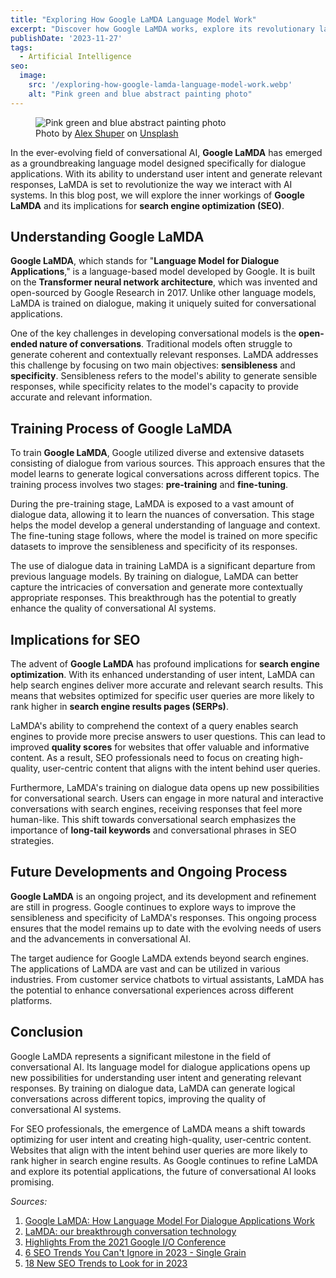 ```yaml
---
title: "Exploring How Google LaMDA Language Model Work"
excerpt: "Discover how Google LaMDA works, explore its revolutionary language model for dialogue applications, and learn its impact on the future of SEO."
publishDate: '2023-11-27'
tags:
  - Artificial Intelligence
seo:
  image:
    src: '/exploring-how-google-lamda-language-model-work.webp'
    alt: "Pink green and blue abstract painting photo"
---
```


<figure>
  <Image 
    id="cover-img" 
    src={coverImage} 
    alt="Pink green and blue abstract painting photo" 
    loading="eager" 
    priority={true} 
  />
  <figcaption>Photo by <a href="https://unsplash.com/@alexshuperart?utm_content=creditCopyText&amp;utm_medium=referral&amp;utm_source=unsplash">Alex Shuper</a> on <a href="https://unsplash.com/photos/a-picture-of-a-woman-with-a-dumbbell-in-her-hand-l2nJZnXxkx4?utm_content=creditCopyText&amp;utm_medium=referral&amp;utm_source=unsplash">Unsplash</a></figcaption>
</figure>

In the ever-evolving field of conversational AI, **Google LaMDA** has emerged as a groundbreaking language model designed specifically for dialogue applications. With its ability to understand user intent and generate relevant responses, LaMDA is set to revolutionize the way we interact with AI systems. In this blog post, we will explore the inner workings of **Google LaMDA** and its implications for **search engine optimization (SEO)**.

## Understanding Google LaMDA

**Google LaMDA**, which stands for "**Language Model for Dialogue Applications**," is a language-based model developed by Google. It is built on the **Transformer neural network architecture**, which was invented and open-sourced by Google Research in 2017. Unlike other language models, LaMDA is trained on dialogue, making it uniquely suited for conversational applications.

One of the key challenges in developing conversational models is the **open-ended nature of conversations**. Traditional models often struggle to generate coherent and contextually relevant responses. LaMDA addresses this challenge by focusing on two main objectives: **sensibleness** and **specificity**. Sensibleness refers to the model's ability to generate sensible responses, while specificity relates to the model's capacity to provide accurate and relevant information.

## Training Process of Google LaMDA

To train **Google LaMDA**, Google utilized diverse and extensive datasets consisting of dialogue from various sources. This approach ensures that the model learns to generate logical conversations across different topics. The training process involves two stages: **pre-training** and **fine-tuning**.

During the pre-training stage, LaMDA is exposed to a vast amount of dialogue data, allowing it to learn the nuances of conversation. This stage helps the model develop a general understanding of language and context. The fine-tuning stage follows, where the model is trained on more specific datasets to improve the sensibleness and specificity of its responses.

The use of dialogue data in training LaMDA is a significant departure from previous language models. By training on dialogue, LaMDA can better capture the intricacies of conversation and generate more contextually appropriate responses. This breakthrough has the potential to greatly enhance the quality of conversational AI systems.

## Implications for SEO

The advent of **Google LaMDA** has profound implications for **search engine optimization**. With its enhanced understanding of user intent, LaMDA can help search engines deliver more accurate and relevant search results. This means that websites optimized for specific user queries are more likely to rank higher in **search engine results pages (SERPs)**.

LaMDA's ability to comprehend the context of a query enables search engines to provide more precise answers to user questions. This can lead to improved **quality scores** for websites that offer valuable and informative content. As a result, SEO professionals need to focus on creating high-quality, user-centric content that aligns with the intent behind user queries.

Furthermore, LaMDA's training on dialogue data opens up new possibilities for conversational search. Users can engage in more natural and interactive conversations with search engines, receiving responses that feel more human-like. This shift towards conversational search emphasizes the importance of **long-tail keywords** and conversational phrases in SEO strategies.

## Future Developments and Ongoing Process

**Google LaMDA** is an ongoing project, and its development and refinement are still in progress. Google continues to explore ways to improve the sensibleness and specificity of LaMDA's responses. This ongoing process ensures that the model remains up to date with the evolving needs of users and the advancements in conversational AI.

The target audience for Google LaMDA extends beyond search engines. The applications of LaMDA are vast and can be utilized in various industries. From customer service chatbots to virtual assistants, LaMDA has the potential to enhance conversational experiences across different platforms.

## Conclusion

Google LaMDA represents a significant milestone in the field of conversational AI. Its language model for dialogue applications opens up new possibilities for understanding user intent and generating relevant responses. By training on dialogue data, LaMDA can generate logical conversations across different topics, improving the quality of conversational AI systems.

For SEO professionals, the emergence of LaMDA means a shift towards optimizing for user intent and creating high-quality, user-centric content. Websites that align with the intent behind user queries are more likely to rank higher in search engine results. As Google continues to refine LaMDA and explore its potential applications, the future of conversational AI looks promising.

_Sources:_

1. [Google LaMDA: How Language Model For Dialogue Applications Work](https://www.searchenginejournal.com/how-google-lamda-works/442064/)
2. [LaMDA: our breakthrough conversation technology](https://blog.google/technology/ai/lamda/)
3. [Highlights From the 2021 Google I/O Conference](https://www.cmswire.com/digital-marketing/6-takeaways-for-marketers-from-the-2021-google-io-conference/)
4. [6 SEO Trends You Can't Ignore in 2023 - Single Grain](https://www.singlegrain.com/seo/seo-trends/)
5. [18 New SEO Trends to Look for in 2023](https://www.stanventures.com/blog/seo-trends/)